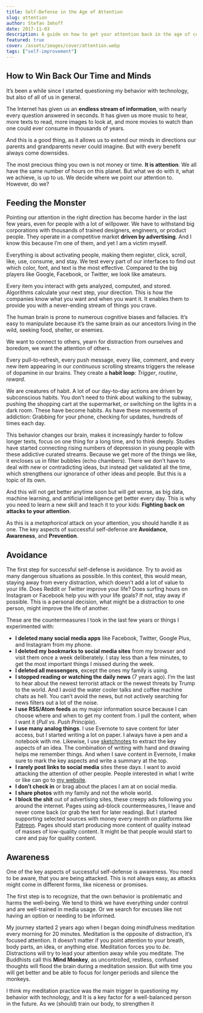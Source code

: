 ```yaml
---
title: Self-Defense in the Age of Attention
slug: attention
author: Stefan Imhoff
date: 2017-11-03
description: A guide on how to get your attention back in the age of constant distraction.
featured: true
cover: /assets/images/cover/attention.webp
tags: ["self-improvement"]
---
```


## How to Win Back Our Time and Minds

It’s been a while since I started questioning my behavior with technology, but also of all of us in general.

The Internet has given us an **endless stream of information**, with nearly every question answered in seconds. It has given us more music to hear, more texts to read, more images to look at, and more movies to watch than one could ever consume in thousands of years.

And this is a good thing, as it allows us to extend our minds in directions our parents and grandparents never could imagine. But with every benefit always come downsides.

The most precious thing you own is not money or time. **It is attention**. We all have the same number of hours on this planet. But what we do with it, what we achieve, is up to us. We decide where we point our attention to. However, do we?

<Pullquote
  author="Annie Dillard"
  source="The Writing Life"
  text="How we spend our days is, of course, how we spend our lives."
/>

## Feeding the Monster

Pointing our attention in the right direction has become harder in the last few years, even for people with a lot of willpower. We have to withstand big corporations with thousands of trained designers, engineers, or product people. They operate in a competitive market **driven by advertising**. And I know this because I’m one of them, and yet I am a victim myself.

Everything is about activating people, making them register, click, scroll, like, use, consume, and stay. We test every part of our interfaces to find out which color, font, and text is the most effective. Compared to the big players like Google, Facebook, or Twitter, we look like amateurs.

Every item you interact with gets analyzed, computed, and stored. Algorithms calculate your next step, your direction. This is how the companies know what you want and when you want it. It enables them to provide you with a never-ending stream of things you crave.

The human brain is prone to numerous cognitive biases and fallacies. It’s easy to manipulate because it’s the same brain as our ancestors living in the wild, seeking food, shelter, or enemies.

We want to connect to others, yearn for distraction from ourselves and boredom, we want the attention of others.

Every pull-to-refresh, every push message, every like, comment, and every new item appearing in our _continuous_ scrolling streams triggers the release of dopamine in our brains. They create a **habit loop**: _Trigger_, _routine_, _reward_.

We are creatures of habit. A lot of our day-to-day actions are driven by subconscious habits. You don’t need to think about walking to the subway, pushing the shopping cart at the supermarket, or switching on the lights in a dark room. These have become habits. As have these movements of addiction: Grabbing for your phone, checking for updates, hundreds of times each day.

This behavior changes our brain, makes it increasingly harder to follow longer texts, focus on one thing for a long time, and to think deeply. Studies have started connecting rising numbers of depression in young people with these addictive curated streams. Because we get more of the things we like, it encloses us in filter bubbles (echo chambers). There we don’t have to deal with new or contradicting ideas, but instead get validated all the time, which strengthens our ignorance of other ideas and people. But this is a topic of its own.

And this will not get better anytime soon but will get worse, as big data, machine learning, and artificial intelligence get better every day. This is why you need to learn a new skill and teach it to your kids: **Fighting back on attacks to your attention**.

As this is a _metaphorical_ attack on your attention, you should handle it as one. The key aspects of successful self-defense are **Avoidance**, **Awareness**, and **Prevention**.

## Avoidance

The first step for successful self-defense is avoidance. Try to avoid as many dangerous situations as possible. In this context, this would mean, staying away from every distraction, which doesn’t add a lot of value to your life. Does Reddit or Twitter improve your life? Does surfing hours on Instagram or Facebook help you with your life goals? If not, stay away if possible. This is a personal decision, what might be a distraction to one person, might improve the life of another.

These are the countermeasures I took in the last few years or things I experimented with:

- **I deleted many social media apps** like Facebook, Twitter, Google Plus, and Instagram from my phone.
- **I deleted my bookmarks to social media sites** from my browser and visit them once a week deliberately. I stay less than a few minutes, to get the most important things I missed during the week.
- **I deleted all messengers**, except the ones my family is using.
- **I stopped reading or watching the daily news** (7 years ago). I’m the last to hear about the newest terrorist attack or the newest threats by Trump to the world. And I avoid the water cooler talks and coffee machine chats as hell. You can’t avoid the news, but not actively searching for news filters out a lot of the noise.
- **I use RSS/Atom feeds** as my major information source because I can choose where and when to get my content from. I pull the content, when I want it (_Pull vs. Push Principle_).
- **I use many analog things**. I use Evernote to save content for later access, but I started writing a lot on paper. I always have a pen and a notebook with me. Likewise, I use [sketchnotes](/sketchnotes/) to extract the key aspects of an idea. The combination of writing with hand and drawing helps me remember things. And when I save content in Evernote, I make sure to mark the key aspects and write a summary at the top.
- **I rarely post links to social media** sites these days. I want to avoid attacking the attention of other people. People interested in what I write or like can go to [my website](https://www.stefanimhoff.de/).
- **I don’t check in** or brag about the places I am at on social media.
- **I share photos** with my family and not the whole world.
- **I block the shit** out of advertising sites, these creepy ads following you around the internet. Pages using ad-block countermeasures, I leave and never come back (or grab the text for later reading). But I started supporting selected sources with money every month on platforms like [Patreon](https://www.patreon.com/). Pages should start producing more content of quality instead of masses of low-quality content. It might be that people would start to care and pay for quality content.

## Awareness

One of the key aspects of successful self-defense is awareness. You need to be aware, that you are being attacked. This is not always easy, as attacks might come in different forms, like niceness or promises.

The first step is to recognize, that the own behavior is problematic and harms the well-being. We tend to think we have everything under control and are well-trained in media usage. Or we search for excuses like not having an option or needing to be informed.

My journey started 2 years ago when I began doing mindfulness meditation every morning for 20 minutes. Meditation is the opposite of distraction, it’s focused attention. It doesn’t matter if you point attention to your breath, body parts, an idea, or anything else. Meditation forces you to _be_. Distractions will try to lead your attention away while you meditate. The Buddhists call this **Mind Monkey**, as uncontrolled, restless, confused thoughts will flood the brain during a meditation session. But with time you will get better and be able to focus for longer periods and silence the monkeys.

I think my meditation practice was the main trigger in questioning my behavior with technology, and It is a key factor for a well-balanced person in the future. As we (should) train our body, to strengthen it
